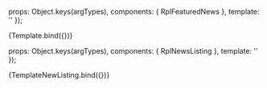
<Meta title="Organisms/News" />

  props: Object.keys(argTypes),
  components: { RplFeaturedNews },
  template: '<rpl-featured-news :list="list" />'
});

<Canvas>
  <Story
    name="Featured news"
    args={{
      list: [
        {
          image: 'https://placehold.it/818x497',
          date: '2018-03-23T09:00:00.000+10:00',
          topic: 'Community',
          title: 'This heading could wrap over two lines',
          summary: 'Lorem ipsum dolor sit amet, consectetur adipiscing elit, sed do eiusmod tempor incididunt  labore et dolore magna aliqua laboris nisi ut aliquip ex ea commodo consequat.',
          link: { text: 'Call to action', url: '#' }
        },
        {
          image: 'https://placehold.it/818x497',
          date: '2018-03-23T09:00:00.000+10:00',
          topic: 'Community',
          title: 'This heading could wrap over two lines',
          summary: 'Lorem ipsum dolor sit amet, consectetur adipiscing elit, sed do eiusmod tempor incididunt  labore et dolore magna aliqua laboris nisi ut aliquip ex ea commodo consequat.',
          link: { text: 'Call to action', url: '#' }
        },
        {
          image: 'https://placehold.it/818x497',
          date: '2018-03-23T09:00:00.000+10:00',
          topic: 'Community',
          title: 'This heading could wrap over two lines',
          summary: 'Lorem ipsum dolor sit amet, consectetur adipiscing elit, sed do eiusmod tempor incididunt  labore et dolore magna aliqua laboris nisi ut aliquip ex ea commodo consequat.',
          link: { text: 'Call to action', url: '#' }
        }
      ]
    }}
  >
    {Template.bind({})}
  </Story>
</Canvas>

<ArgsTable of={RplFeaturedNews} />

  props: Object.keys(argTypes),
  components: { RplNewsListing },
  template: '<rpl-news-listing :title="title" :list="list" />'
});

<Canvas>
  <Story
    name="News listing"
    args={{
      title: 'New listing',
      list: [
        {
          date: '2018-03-26T09:00:00.000+10:00',
          tag: 'Event',
          title: 'Australian Indigenous Tourism Conference',
          url: '#'
        },
        {
          date: '2018-03-25T09:00:00.000+10:00',
          tag: 'Community',
          title: 'Respect Women: Call it Out',
          url: '#'
        },
        {
          date: '2018-03-24T09:00:00.000+10:00',
          tag: 'Arts & Culture',
          title: 'NGV Triennial',
          url: '#'
        },
        {
          date: '2018-02-22T09:00:00.000+10:00',
          tag: 'Sports',
          title: 'The World Games Facilities Fund',
          url: '#'
        },
        {
          date: '2018-02-21T09:00:00.000+10:00',
          tag: 'Law & Justice',
          title: 'Access to Justice Review',
          url: '#'
        },
        {
          date: '2018-02-19T09:00:00.000+10:00',
          tag: 'Family Violence',
          title: 'New Bendigo Refuge for Families Escaping Family Violence',
          url: '#'
        }
      ]
    }}
  >
    {TemplateNewListing.bind({})}
  </Story>
</Canvas>

<ArgsTable of={RplNewsListing} />
